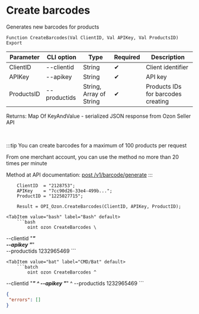 ﻿---
sidebar_position: 2
---


# Create barcodes
 Generates new barcodes for products



`Function CreateBarcodes(Val ClientID, Val APIKey, Val ProductsID) Export`

  | Parameter | CLI option | Type | Required | Description |
  |-|-|-|-|-|
  | ClientID | --clientid | String | &#x2714; | Client identifier |
  | APIKey | --apikey | String | &#x2714; | API key |
  | ProductsID | --productids | String, Array of String | &#x2714; | Products IDs for barcodes creating |

  
  Returns:  Map Of KeyAndValue - serialized JSON response from Ozon Seller API

<br/>

:::tip
You can create barcodes for a maximum of 100 products per request

 From one merchant account, you can use the method no more than 20 times per minute

 Method at API documentation: [post /v1/barcode/generate](https://docs.ozon.ru/api/seller/#operation/generate-barcode)
:::
<br/>


```bsl title="1C:Enterprise/OneScript code example"
    ClientID  = "2128753";
    APIKey    = "7cc90d26-33e4-499b...";
    ProductID = "1225027715";

    Result = OPI_Ozon.CreateBarcodes(ClientID, APIKey, ProductID);
```
 

 <Tabs>
  
    <TabItem value="bash" label="Bash" default>
        ```bash
            oint ozon CreateBarcodes \
 --clientid "***" \
 --apikey "***" \
 --productids 1232965469
        ```
    </TabItem>
  
    <TabItem value="bat" label="CMD/Bat" default>
        ```batch
            oint ozon CreateBarcodes ^
 --clientid "***" ^
 --apikey "***" ^
 --productids 1232965469
        ```
    </TabItem>
</Tabs>


```json title="Result"
{
 "errors": []
}
```
